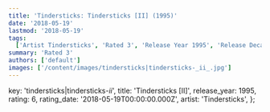 ```yaml
---
title: 'Tindersticks: Tindersticks [II] (1995)'
date: '2018-05-19'
lastmod: '2018-05-19'
tags:
  ['Artist Tindersticks', 'Rated 3', 'Release Year 1995', 'Release Decade 1990']
summary: 'Rated 3'
authors: ['default']
images: ['/content/images/tindersticks|tindersticks-_ii_.jpg']
---
```


  key: 'tindersticks|tindersticks-_ii_',
  title: 'Tindersticks [II]',
  release_year: 1995,
  rating: 6,
  rating_date: '2018-05-19T00:00:00.000Z',
  artist: 'Tindersticks',
};

<MusicRating data={data} />
